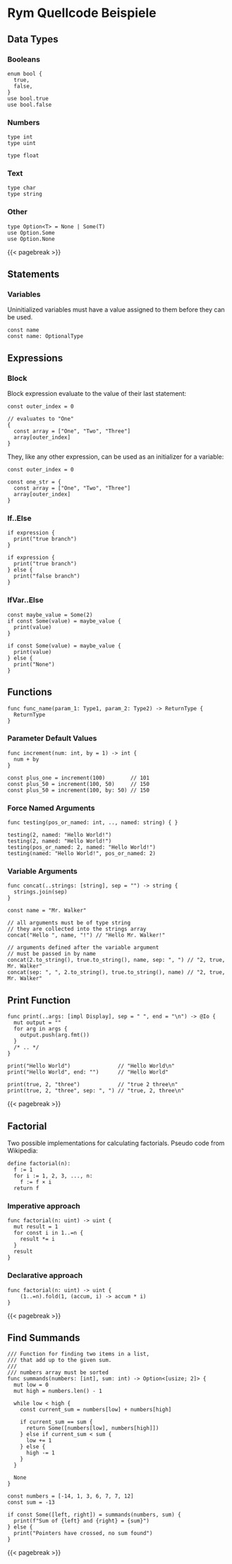 <!-- Rym Source Code Examples -->
# Rym Quellcode Beispiele

## Data Types

### Booleans

```rym
enum bool {
  true,
  false,
}
use bool.true
use bool.false
```

### Numbers

```rym
type int
type uint
```

```rym
type float
```

### Text

```rym
type char
type string
```

### Other

```rym
type Option<T> = None | Some(T)
use Option.Some
use Option.None
```

{{< pagebreak >}}

## Statements

### Variables

Uninitialized variables must have a value assigned to them before they can be used.

```rym
const name
const name: OptionalType
```

## Expressions

### Block

Block expression evaluate to the value of their last statement:

```rym
const outer_index = 0

// evaluates to "One"
{
  const array = ["One", "Two", "Three"]
  array[outer_index]
}
```

They, like any other expression, can be used as an initializer for a variable:

```rym
const outer_index = 0

const one_str = {
  const array = ["One", "Two", "Three"]
  array[outer_index]
}
```

### If..Else

```rym
if expression {
  print("true branch")
}

if expression {
  print("true branch")
} else {
  print("false branch")
}
```

### IfVar..Else

```rym
const maybe_value = Some(2)
if const Some(value) = maybe_value {
  print(value)
}

if const Some(value) = maybe_value {
  print(value)
} else {
  print("None")
}
```

## Functions

```rym
func func_name(param_1: Type1, param_2: Type2) -> ReturnType {
  ReturnType
}
```

### Parameter Default Values

```rym
func increment(num: int, by = 1) -> int {
  num + by
}

const plus_one = increment(100)        // 101
const plus_50 = increment(100, 50)     // 150
const plus_50 = increment(100, by: 50) // 150
```

### Force Named Arguments

```rym
func testing(pos_or_named: int, .., named: string) { }

testing(2, named: "Hello World!")
testing(2, named: "Hello World!")
testing(pos_or_named: 2, named: "Hello World!")
testing(named: "Hello World!", pos_or_named: 2)
```

### Variable Arguments

```rym
func concat(..strings: [string], sep = "") -> string {
  strings.join(sep)
}

const name = "Mr. Walker"

// all arguments must be of type string
// they are collected into the strings array
concat("Hello ", name, "!") // "Hello Mr. Walker!"

// arguments defined after the variable argument
// must be passed in by name
concat(2.to_string(), true.to_string(), name, sep: ", ") // "2, true, Mr. Walker"
concat(sep: ", ", 2.to_string(), true.to_string(), name) // "2, true, Mr. Walker"
```

## Print Function

```rym
func print(..args: [impl Display], sep = " ", end = "\n") -> @Io {
  mut output = ""
  for arg in args {
    output.push(arg.fmt())
  }
  /* .. */
}

print("Hello World")               // "Hello World\n"
print("Hello World", end: "")      // "Hello World"

print(true, 2, "three")            // "true 2 three\n"
print(true, 2, "three", sep: ", ") // "true, 2, three\n"
```

{{< pagebreak >}}

## Factorial

Two possible implementations for calculating factorials.
Pseudo code from Wikipedia:
```
define factorial(n):
  f := 1
  for i := 1, 2, 3, ..., n:
    f := f × i
  return f
```

### Imperative approach

```rym
func factorial(n: uint) -> uint {
  mut result = 1
  for const i in 1..=n {
    result *= i
  }
  result
}
```

### Declarative approach

```rym
func factorial(n: uint) -> uint {
	(1..=n).fold(1, (accum, i) -> accum * i)
}
```

{{< pagebreak >}}

## Find Summands

```rym
/// Function for finding two items in a list,
/// that add up to the given sum.
///
/// numbers array must be sorted
func summands(numbers: [int], sum: int) -> Option<[usize; 2]> {
  mut low = 0
  mut high = numbers.len() - 1

  while low < high {
    const current_sum = numbers[low] + numbers[high]

    if current_sum == sum {
      return Some([numbers[low], numbers[high]])
    } else if current_sum < sum {
      low += 1
    } else {
      high -= 1
    }
  }

  None
}

const numbers = [-14, 1, 3, 6, 7, 7, 12]
const sum = -13

if const Some([left, right]) = summands(numbers, sum) {
  print(f"Sum of {left} and {right} = {sum}")
} else {
  print("Pointers have crossed, no sum found")
}
```

{{< pagebreak >}}
